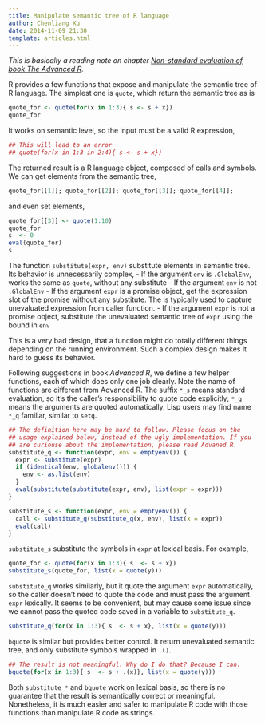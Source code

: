 ```yaml
---
title: Manipulate semantic tree of R language
author: Chenliang Xu
date: 2014-11-09 21:30
template: articles.html
---
```


_This is basically a reading note on chapter
[Non-standard evaluation of book The Advanced R](http://adv-r.had.co.nz/Computing-on-the-language.html)._

R provides a few functions that expose and manipulate the semantic
tree of R language. The simplest one is `quote`, which return the
semantic tree as is
``` r
quote_for <- quote(for(x in 1:3){ s <- s + x})
quote_for
``` 
It works on semantic level,
so the input must be a valid R expression,
``` r
## This will lead to an error
## quote(for(x in 1:3 in 2:4){ s <- s + x})
```
The returned result is a R language object, composed of calls and
symbols. We can get elements from the semantic tree,
``` r
quote_for[[1]]; quote_for[[2]]; quote_for[[3]]; quote_for[[4]];
```
and even set elements,

``` r
quote_for[[3]] <- quote(1:10)
quote_for
s  <- 0
eval(quote_for)
s
```

The function `substitute(expr, env)` substitute elements in semantic tree. Its
behavior is unnecessarily complex,
- If the argument `env` is `.GlobalEnv`, works the same as `quote`, without any substitute
- If the argument `env` is not `.GlobalEnv`
 - If the argument `expr` is a promise object, get the expression slot
   of the promise without any substitute. The is typically used to
   capture unevaluated expression from caller function.
 - If the argument `expr` is not a promise object, substitute the
    unevaluated semantic tree of `expr` using the bound in `env`

This is a very bad design, that a function might do totally different
things depending on the running environment. Such a complex design
makes it hard to guess its behavior.

Following suggestions in book _Advanced R_, we define a few helper
functions, each of which does only one job clearly. Note the name of
functions are different from Advanced R. The suffix `*_s` means
standard evaluation, so it's the caller's responsibility to quote code
explicitly; `*_q` means the arguments are quoted automatically. Lisp
users may find name `*_q` familiar, similar to `setq`.
``` r
## The definition here may be hard to follow. Please focus on the
## usage explained below, instead of the ugly implementation. If you
## are curiouse about the implementation, please read Advaned R.
substitute_q <- function(expr, env = emptyenv()) {
  expr <- substitute(expr)
  if (identical(env, globalenv())) {
    env <- as.list(env)
  }
  eval(substitute(substitute(expr, env), list(expr = expr)))
}

substitute_s <- function(expr, env = emptyenv()) {
  call <- substitute_q(substitute_q(x, env), list(x = expr))
  eval(call)
}
```

`substitute_s` substitute the symbols in `expr` at lexical basis. For example,
``` r
quote_for <- quote(for(x in 1:3){ s  <- s + x})
substitute_s(quote_for, list(x = quote(y)))
```
`substitute_q` works similarly, but it quote the argument `expr`
automatically, so the caller doesn't need to quote the code and must
pass the argument `expr` lexically. It seems to be convenient, but may
cause some issue since we cannot pass the quoted code saved in a
variable to `substitute_q`.
``` r
substitute_q(for(x in 1:3){ s  <- s + x}, list(x = quote(y)))
```

`bquote` is similar but provides better control. It return unevaluated
semantic tree, and only substitute symbols wrapped in `.()`.
``` r
## The result is not meaningful. Why do I do that? Because I can.
bquote(for(x in 1:3){ s  <- s + .(x)}, list(x = quote(y)))
```

Both `substitute_*` and `bquote` work on lexical basis, so there is no
guarantee that the result is semantically correct or
meaningful. Nonetheless, it is much easier and safer to manipulate R
code with those functions than manipulate R code as strings.
